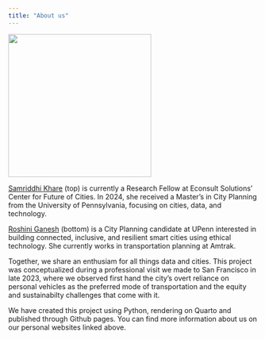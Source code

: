 ```yaml
---
title: "About us"
---
```


<!-- Use a grid -->
::: {.grid}

<!-- Left column has a width of 4/12 and shows a picture of me -->
::: {.g-col-4}
![](images/ID1.png){width=3in}
:::

<!-- Text gets a column with width 8/12 -->
::: {.g-col-8}

[Samriddhi Khare](https://samriddhikhar3.github.io/) (top) is currently a Research Fellow at Econsult Solutions' Center for Future of Cities. In 2024, she received a Master's in City Planning from the University of Pennsylvania, focusing on cities, data, and technology.

[Roshini Ganesh](https://www.linkedin.com/in/roshini-ganesh-12221759/) (bottom) is a City Planning candidate at UPenn interested in building connected, inclusive, and resilient smart cities using ethical technology. She currently works in transportation planning at Amtrak. 

Together, we share an enthusiam for all things data and cities. This project was conceptualized during a professional visit we made to San Francisco in late 2023, where we observed first hand the city's overt reliance on personal vehicles as the preferred mode of transportation and the equity and sustainabilty challenges that come with it. 

We have created this project using Python, rendering on Quarto and published through Github pages. You can find more information about us on our personal websites linked above. 

::: 

:::



